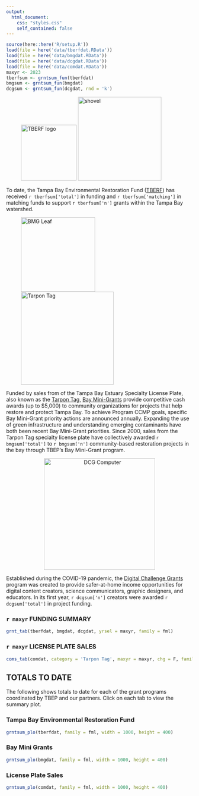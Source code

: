 ```yaml
---
output:
  html_document:
    css: "styles.css"
    self_contained: false
---
```


```r
source(here::here('R/setup.R'))
load(file = here('data/tberfdat.RData'))
load(file = here('data/bmgdat.RData'))
load(file = here('data/dcgdat.RData'))
load(file = here('data/comdat.RData'))
maxyr <- 2023
tberfsum <- grntsum_fun(tberfdat)
bmgsum <- grntsum_fun(bmgdat)
dcgsum <- grntsum_fun(dcgdat, rnd = 'k')
```

<p></p>
<div id="wrapper">
<figure>
<img alt="TBERF logo" src="img/tb_erf-logo.png" width="150"/>
<img alt="shovel" src="img/shovel.jpg" width="225"/>
</figure>
</div>
<p></p>

To date, the Tampa Bay Environmental Restoration Fund ([TBERF](https://tbep.org/our-work/restoration-research/tberf/){target="_parent"}) has received `r tberfsum['total']` in funding and `r tberfsum['matching']` in matching funds to support `r tberfsum['n']` grants within the Tampa Bay watershed.

<div id="wrapper">
<figure>
<img alt="BMG Leaf" src="img/Leaf_Iso.png" width="200"/>
<img alt="Tarpon Tag" src="img/tarpontag.png" width="250"/>
</figure>
</div>
<p></p>

Funded by sales from of the Tampa Bay Estuary Specialty License Plate, also known as the [Tarpon Tag](https://tbep.org/get-involved/tarpon-tag/){target="_parent"}, [Bay Mini-Grants](https://tbep.org/our-work/restoration-research/bay-mini-grants/){target="_parent"} provide competitive cash awards (up to \$5,000) to community organizations for projects that help restore and protect Tampa Bay. To achieve Program CCMP goals, specific Bay Mini-Grant priority actions are announced annually. Expanding the use of green infrastructure and understanding emerging contaminants have both been recent Bay Mini-Grant priorities. Since 2000, sales from the Tarpon Tag specialty license plate have collectively awarded `r bmgsum['total']` to `r bmgsum['n']` community-based restoration projects in the bay through TBEP's Bay Mini-Grant program.

<center><img alt="DCG Computer" src="img/Computer_Iso.png" width="300"/></center>

Established during the COVID-19 pandemic, the [Digital Challenge Grants](https://tbep.org/our-work/restoration-research/digital-challenge-grants/){target="_parent"} program was created to provide safer-at-home income opportunities for digital content creators, science communicators, graphic designers, and educators. In its first year, `r dcgsum['n']` creators were awarded `r dcgsum['total']` in project funding.

### `r maxyr` FUNDING SUMMARY 

```r
grnt_tab(tberfdat, bmgdat, dcgdat, yrsel = maxyr, family = fml)
```

### `r maxyr` LICENSE PLATE SALES

```r
coms_tab(comdat, category = 'Tarpon Tag', maxyr = maxyr, chg = F, family = fml, showtab = F)
```

## TOTALS TO DATE {.tabset .tabset-pills}

The following shows totals to date for each of the grant programs coordinated by TBEP and our partners.  Click on each tab to view the summary plot.

### Tampa Bay Environmental Restoration Fund

```r
grntsum_plo(tberfdat, family = fml, width = 1000, height = 400)
```

### Bay Mini Grants

```r
grntsum_plo(bmgdat, family = fml, width = 1000, height = 400)
```

### License Plate Sales

```r
grntsum_plo(comdat, family = fml, width = 1000, height = 400)
```

<script type="text/javascript" src="js/iframeResizer.contentWindow.min.js"></script>
